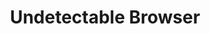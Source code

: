 ---
title: "Undetectable Browser"
sidebarTitle: "Undetectable Browser"
url: "https://pingproxies.com/blog/undetectable-browser-proxy-integration"
---